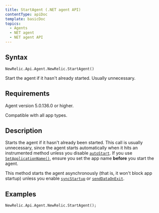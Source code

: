 ```yaml
---
title: StartAgent (.NET agent API)
contentType: apiDoc
template: basicDoc
topics:
  - Agents
  - NET agent
  - NET agent API
---
```


## Syntax

~~~
NewRelic.Api.Agent.NewRelic.StartAgent()
~~~
Start the agent if it hasn't already started. Usually unnecessary.

## Requirements

Agent version 5.0.136.0 or higher.

Compatible with all app types.

## Description

Starts the agent if it hasn't already been started. This call is usually unnecessary, since the agent starts automatically when it hits an instrumented method unless you disable [`autoStart`](/docs/agents/net-agent/installation-configuration/net-agent-configuration#service-autoStart). If you use [`SetApplicationName()`](/docs/agents/net-agent/net-agent-api/setapplicationname-net-agent), ensure you set the app name **before** you start the agent.

This method starts the agent asynchronously (that is, it won't block app startup) unless you enable [`syncStartup`](/docs/agents/net-agent/installation-configuration/net-agent-configuration#service-syncStartup) or [`sendDataOnExit`](/docs/agents/net-agent/installation-configuration/net-agent-configuration#service-sendDataOnExit).

## Examples

~~~
NewRelic.Api.Agent.NewRelic.StartAgent();
~~~